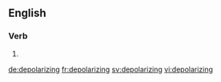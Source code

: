 ==English==

===Verb===
{{head|en|present participle}}

# {{present participle of|depolarize|lang=en|nocat=1}}

[[de:depolarizing]]
[[fr:depolarizing]]
[[sv:depolarizing]]
[[vi:depolarizing]]